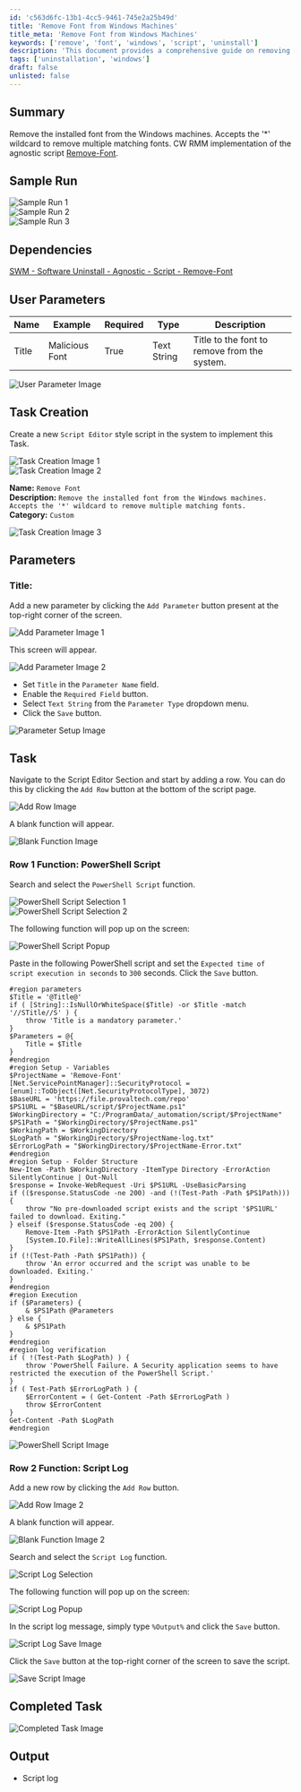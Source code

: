 ```yaml
---
id: 'c563d6fc-13b1-4cc5-9461-745e2a25b49d'
title: 'Remove Font from Windows Machines'
title_meta: 'Remove Font from Windows Machines'
keywords: ['remove', 'font', 'windows', 'script', 'uninstall']
description: 'This document provides a comprehensive guide on removing installed fonts from Windows machines using a script. It includes sample runs, user parameters, task creation steps, and detailed instructions for implementing the script in ConnectWise RMM.'
tags: ['uninstallation', 'windows']
draft: false
unlisted: false
---
```

## Summary

Remove the installed font from the Windows machines. Accepts the '*' wildcard to remove multiple matching fonts. CW RMM implementation of the agnostic script [Remove-Font](https://proval.itglue.com/DOC-5078775-10371921).

## Sample Run

![Sample Run 1](../../../static/img/Remove-Font/image_1.png)  
![Sample Run 2](../../../static/img/Remove-Font/image_2.png)  
![Sample Run 3](../../../static/img/Remove-Font/image_3.png)  

## Dependencies

[SWM - Software Uninstall - Agnostic - Script - Remove-Font](https://proval.itglue.com/DOC-5078775-10371921)

## User Parameters

| Name   | Example         | Required | Type         | Description                                         |
|--------|------------------|----------|--------------|-----------------------------------------------------|
| Title  | Malicious Font    | True     | Text String  | Title to the font to remove from the system.       |

![User Parameter Image](../../../static/img/Remove-Font/image_4.png)

## Task Creation

Create a new `Script Editor` style script in the system to implement this Task.

![Task Creation Image 1](../../../static/img/Remove-Font/image_5.png)  
![Task Creation Image 2](../../../static/img/Remove-Font/image_6.png)  

**Name:** `Remove Font`  
**Description:** `Remove the installed font from the Windows machines. Accepts the '*' wildcard to remove multiple matching fonts.`  
**Category:** `Custom`  

![Task Creation Image 3](../../../static/img/Remove-Font/image_7.png)

## Parameters

### Title:

Add a new parameter by clicking the `Add Parameter` button present at the top-right corner of the screen.

![Add Parameter Image 1](../../../static/img/Remove-Font/image_8.png)  

This screen will appear.  

![Add Parameter Image 2](../../../static/img/Remove-Font/image_9.png)  

- Set `Title` in the `Parameter Name` field.
- Enable the `Required Field` button.
- Select `Text String` from the `Parameter Type` dropdown menu.
- Click the `Save` button.

![Parameter Setup Image](../../../static/img/Remove-Font/image_10.png)

## Task

Navigate to the Script Editor Section and start by adding a row. You can do this by clicking the `Add Row` button at the bottom of the script page.

![Add Row Image](../../../static/img/Remove-Font/image_11.png)  

A blank function will appear.

![Blank Function Image](../../../static/img/Remove-Font/image_12.png)  

### Row 1 Function: PowerShell Script

Search and select the `PowerShell Script` function.

![PowerShell Script Selection 1](../../../static/img/Remove-Font/image_13.png)  
![PowerShell Script Selection 2](../../../static/img/Remove-Font/image_14.png)  

The following function will pop up on the screen:

![PowerShell Script Popup](../../../static/img/Remove-Font/image_15.png)  

Paste in the following PowerShell script and set the `Expected time of script execution in seconds` to `300` seconds. Click the `Save` button.

```
#region parameters
$Title = '@Title@'
if ( [String]::IsNullOrWhiteSpace($Title) -or $Title -match '//STitle//S' ) {
    throw 'Title is a mandatory parameter.'
}
$Parameters = @{
    Title = $Title
}
#endregion
#region Setup - Variables
$ProjectName = 'Remove-Font'
[Net.ServicePointManager]::SecurityProtocol = [enum]::ToObject([Net.SecurityProtocolType], 3072)
$BaseURL = 'https://file.provaltech.com/repo'
$PS1URL = "$BaseURL/script/$ProjectName.ps1"
$WorkingDirectory = "C:/ProgramData/_automation/script/$ProjectName"
$PS1Path = "$WorkingDirectory/$ProjectName.ps1"
$WorkingPath = $WorkingDirectory
$LogPath = "$WorkingDirectory/$ProjectName-log.txt"
$ErrorLogPath = "$WorkingDirectory/$ProjectName-Error.txt"
#endregion
#region Setup - Folder Structure
New-Item -Path $WorkingDirectory -ItemType Directory -ErrorAction SilentlyContinue | Out-Null
$response = Invoke-WebRequest -Uri $PS1URL -UseBasicParsing
if (($response.StatusCode -ne 200) -and (!(Test-Path -Path $PS1Path))) {
    throw "No pre-downloaded script exists and the script '$PS1URL' failed to download. Exiting."
} elseif ($response.StatusCode -eq 200) {
    Remove-Item -Path $PS1Path -ErrorAction SilentlyContinue
    [System.IO.File]::WriteAllLines($PS1Path, $response.Content)
}
if (!(Test-Path -Path $PS1Path)) {
    throw 'An error occurred and the script was unable to be downloaded. Exiting.'
}
#endregion
#region Execution
if ($Parameters) {
    & $PS1Path @Parameters
} else {
    & $PS1Path
}
#endregion
#region log verification
if ( !(Test-Path $LogPath) ) {
    throw 'PowerShell Failure. A Security application seems to have restricted the execution of the PowerShell Script.'
}
if ( Test-Path $ErrorLogPath ) {
    $ErrorContent = ( Get-Content -Path $ErrorLogPath )
    throw $ErrorContent
}
Get-Content -Path $LogPath
#endregion
```

![PowerShell Script Image](../../../static/img/Remove-Font/image_16.png)

### Row 2 Function: Script Log

Add a new row by clicking the `Add Row` button.

![Add Row Image 2](../../../static/img/Remove-Font/image_17.png)  

A blank function will appear.

![Blank Function Image 2](../../../static/img/Remove-Font/image_18.png)  

Search and select the `Script Log` function.

![Script Log Selection](../../../static/img/Remove-Font/image_19.png)  

The following function will pop up on the screen:

![Script Log Popup](../../../static/img/Remove-Font/image_20.png)  

In the script log message, simply type `%Output%` and click the `Save` button.

![Script Log Save Image](../../../static/img/Remove-Font/image_21.png)  

Click the `Save` button at the top-right corner of the screen to save the script.

![Save Script Image](../../../static/img/Remove-Font/image_22.png)  

## Completed Task

![Completed Task Image](../../../static/img/Remove-Font/image_23.png)  

## Output

- Script log











